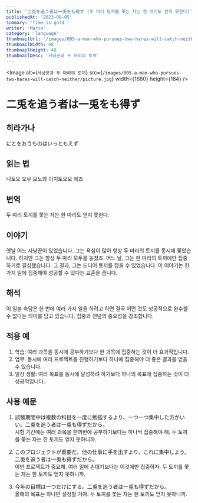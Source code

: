 ```yaml
---
title: '二兎を追う者は一兎をも得ず (두 마리 토끼를 쫓는 자는 한 마리도 얻지 못한다)'
publishedAt: '2023-08-05'
summary: 'Time is gold.'
writer: 'Maria'
category: 'language'
thumbnailUrl: '/images/005-a-man-who-pursues-two-hares-will-catch-neither/picture.jpg'
thumbnailWidth: 48
thumbnailHeight: 48
thumbnailDesc: '사냥꾼과 두 마리의 토끼'
---
```


<Image
  alt={`사냥꾼과 두 마리의 토끼`}
  src={`/images/005-a-man-who-pursues-two-hares-will-catch-neither/picture.jpg`}
  width={1680}
  height={184}
/>

# 二兎を追う者は一兎をも得ず

## 히라가나
にとをおうものはいっともえず

## 읽는 법
니토오 오우 모노와 이치토오모 에즈

## 번역
두 마리 토끼를 쫓는 자는 한 마리도 얻지 못한다.

## 이야기
옛날 어느 사냥꾼이 있었습니다. 그는 욕심이 많아 항상 두 마리의 토끼를 동시에 쫓았습니다. 하지만 그는 항상 두 마리 모두를 놓쳤죠. 어느 날, 그는 한 마리의 토끼에만 집중하기로 결심했습니다. 그 결과, 그는 드디어 토끼를 잡을 수 있었습니다. 이 이야기는 한 가지 일에 집중해야 성공할 수 있다는 교훈을 줍니다.

## 해석
이 일본 속담은 한 번에 여러 가지 일을 하려고 하면 결국 어떤 것도 성공적으로 완수할 수 없다는 의미를 담고 있습니다. 집중과 전념의 중요성을 강조합니다.

## 적용 예
1. 학습: 여러 과목을 동시에 공부하기보다 한 과목에 집중하는 것이 더 효과적입니다.
2. 업무: 동시에 여러 프로젝트를 진행하기보다 하나에 집중해야 더 좋은 결과를 얻을 수 있습니다.
3. 일상 생활: 여러 목표를 동시에 달성하려 하기보다 하나의 목표에 집중하는 것이 더 성공적입니다.

## 사용 예문
1. 試験期間中は複数の科目を一度に勉強するより、一つ一つ集中した方がいい。二兎を追う者は一兎も得ずだから。
<br /> 시험 기간에는 여러 과목을 한꺼번에 공부하기보다는 하나씩 집중해야 해. 두 토끼를 쫓는 자는 한 토끼도 얻지 못하니까.

2. このプロジェクトが重要だ。他の仕事に手を出すより、これに集中しよう。二兎を追う者は一兎も得ずだから。
<br /> 이번 프로젝트가 중요해. 여러 일에 손대기보다는 이것에만 집중하자. 두 토끼를 쫓는 자는 한 토끼도 얻지 못하니까.

3. 今年の目標は一つだけにする。二兎を追う者は一兎も得ずだから。
<br /> 올해의 목표는 하나만 설정할 거야. 두 토끼를 쫓는 자는 한 토끼도 얻지 못하니까.

